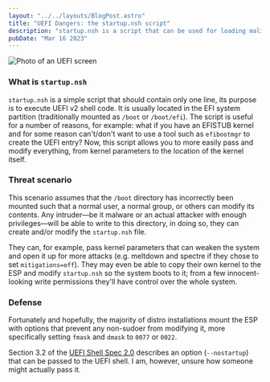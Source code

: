 ```yaml
---
layout: "../../layouts/BlogPost.astro"
title: "UEFI Dangers: the startup.nsh script"
description: "startup.nsh is a script that can be used for loading malicious kernels and more!"
pubDate: "Mar 16 2023"
---
```


![Photo of an UEFI screen](/public/cybersecurity/uefi-dangers-startup.nsh/thumbnail.png)

### What is `startup.nsh`

`startup.nsh` is a simple script that should contain only one line, its purpose is to execute UEFI v2 shell code. It is usually located in the EFI system partition (traditionally mounted as `/boot` or `/boot/efi`). The script is useful for a number of reasons, for example: what if you have an EFISTUB kernel and for some reason can't/don't want to use a tool such as `efibootmgr` to create the UEFI entry? Now, this script allows you to more easily pass and modify everything, from kernel parameters to the location of the kernel itself.

### Threat scenario

This scenario assumes that the `/boot` directory has incorrectly been mounted such that a normal user, a normal group, or others can modify its contents. Any intruder—be it malware or an actual attacker with enough privileges—will be able to write to this directory, in doing so, they can create and/or modify the `startup.nsh` file.

They can, for example, pass kernel parameters that can weaken the system and open it up for more attacks (e.g. meltdown and spectre if they chose to set `mitigations=off`). They may even be able to copy their own kernel to the ESP and modify `startup.nsh` so the system boots to it; from a few innocent-looking write permissions they'll have control over the whole system.

### Defense

Fortunately and hopefully, the majority of distro installations mount the ESP with options that prevent any non-sudoer from modifying it, more specifically setting `fmask` and `dmask` to `0077` or `0022`.

Section 3.2 of the [UEFI Shell Spec 2.0](https://uefi.org/sites/default/files/resources/UEFI_Shell_Spec_2_0.pdf) describes an option (`--nostartup`) that can be passed to the UEFI shell. I am, however, unsure how someone might actually pass it.

